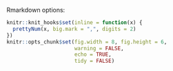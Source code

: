 Rmarkdown options:

```r
knitr::knit_hooks$set(inline = function(x) {
  prettyNum(x, big.mark = ",", digits = 2)
})
knitr::opts_chunk$set(fig.width = 8, fig.height = 6,
                      warning = FALSE,
                      echo = TRUE,
                      tidy = FALSE)
```